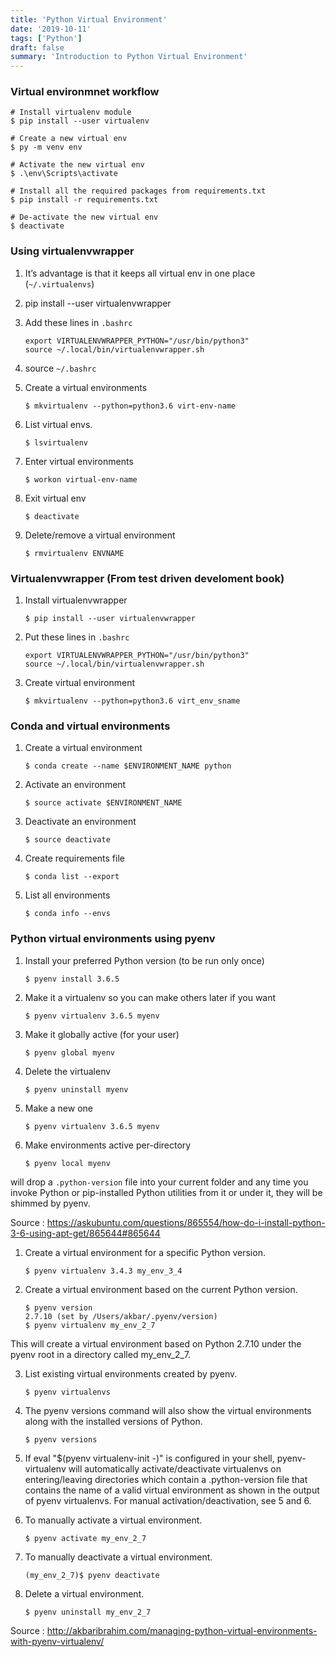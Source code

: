 ```yaml
---
title: 'Python Virtual Environment'
date: '2019-10-11'
tags: ['Python']
draft: false
summary: 'Introduction to Python Virtual Environment'
---
```


### Virtual environmnet workflow

```shell
# Install virtualenv module
$ pip install --user virtualenv

# Create a new virtual env
$ py -m venv env

# Activate the new virtual env
$ .\env\Scripts\activate

# Install all the required packages from requirements.txt
$ pip install -r requirements.txt

# De-activate the new virtual env
$ deactivate
```

### Using virtualenvwrapper

1. It’s advantage is that it keeps all virtual env in one place (`~/.virtualenvs`)
2. pip install --user virtualenvwrapper
3. Add these lines in `.bashrc`

   ```shell
   export VIRTUALENVWRAPPER_PYTHON="/usr/bin/python3"
   source ~/.local/bin/virtualenvwrapper.sh
   ```

4. source `~/.bashrc`
5. Create a virtual environments

   ```shell
   $ mkvirtualenv --python=python3.6 virt-env-name
   ```

6. List virtual envs.

   ```shell
   $ lsvirtualenv
   ```

7. Enter virtual environments

   ```shell
   $ workon virtual-env-name
   ```

8. Exit virtual env

   ```shell
   $ deactivate
   ```

9. Delete/remove a virtual environment

   ```shell
   $ rmvirtualenv ENVNAME
   ```

### Virtualenvwrapper (From test driven develoment book)

1. Install virtualenvwrapper

   ```shell
   $ pip install --user virtualenvwrapper
   ```

2. Put these lines in `.bashrc`

   ```shell
   export VIRTUALENVWRAPPER_PYTHON="/usr/bin/python3"
   source ~/.local/bin/virtualenvwrapper.sh
   ```

3. Create virtual environment

   ```shell
   $ mkvirtualenv --python=python3.6 virt_env_sname
   ```

### Conda and virtual environments

1. Create a virtual environment

   ```shell
   $ conda create --name $ENVIRONMENT_NAME python
   ```

2. Activate an environment

   ```shell
   $ source activate $ENVIRONMENT_NAME
   ```

3. Deactivate an environment

   ```shell
   $ source deactivate
   ```

4. Create requirements file

   ```shell
   $ conda list --export
   ```

5. List all environments

   ```shell
   $ conda info --envs
   ```

### Python virtual environments using pyenv

1. Install your preferred Python version (to be run only once)

   ```shell
   $ pyenv install 3.6.5
   ```

2. Make it a virtualenv so you can make others later if you want

   ```shell
   $ pyenv virtualenv 3.6.5 myenv
   ```

3. Make it globally active (for your user)

   ```shell
   $ pyenv global myenv
   ```

4. Delete the virtualenv

   ```shell
   $ pyenv uninstall myenv
   ```

5. Make a new one

   ```shell
   $ pyenv virtualenv 3.6.5 myenv
   ```

6. Make environments active per-directory

   ```shell
   $ pyenv local myenv
   ```

will drop a `.python-version` file into your current folder and any time you invoke Python or pip-installed Python utilities from it or under it, they will be shimmed by pyenv.

Source :
https://askubuntu.com/questions/865554/how-do-i-install-python-3-6-using-apt-get/865644#865644

1. Create a virtual environment for a specific Python version.

   ```shell
   $ pyenv virtualenv 3.4.3 my_env_3_4
   ```

2. Create a virtual environment based on the current Python version.

   ```shell
   $ pyenv version
   2.7.10 (set by /Users/akbar/.pyenv/version)
   $ pyenv virtualenv my_env_2_7
   ```

This will create a virtual environment based on Python 2.7.10 under the pyenv root in a directory called my_env_2_7.

3. List existing virtual environments created by pyenv.

   ```shell
   $ pyenv virtualenvs
   ```

4. The pyenv versions command will also show the virtual environments along with the installed versions of Python.

   ```shell
   $ pyenv versions
   ```

5. If eval "$(pyenv virtualenv-init -)" is configured in your shell, pyenv-virtualenv will automatically activate/deactivate virtualenvs on entering/leaving directories which contain a .python-version file that contains the name of a valid virtual environment as shown in the output of pyenv virtualenvs. For manual activation/deactivation, see 5 and 6.
6. To manually activate a virtual environment.

   ```shell
   $ pyenv activate my_env_2_7
   ```

7. To manually deactivate a virtual environment.

   ```shell
   (my_env_2_7)$ pyenv deactivate
   ```

8. Delete a virtual environment.

   ```shell
   $ pyenv uninstall my_env_2_7
   ```

Source : http://akbaribrahim.com/managing-python-virtual-environments-with-pyenv-virtualenv/
